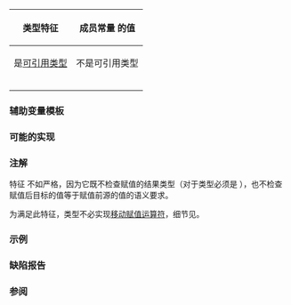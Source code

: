 {{cpp/title|is_move_assignable|is_trivially_move_assignable|is_nothrow_move_assignable}}
{{cpp/meta/navbar}}
{{dcl begin}}
{{dcl header|type_traits}}
{{dcl|since=c++11|num=1|
template&lt; class T &gt;
struct is_move_assignable;
}}
{{dcl|since=c++11|num=2|
template&lt; class T &gt;
struct is_trivially_move_assignable;
}}
{{dcl|since=c++11|num=3|
template&lt; class T &gt;
struct is_nothrow_move_assignable;
}}
{{dcl end}}

{|class="wikitable" style="text-align: center;"
!rowspan=2|{{nbsp}}类型特征{{nbsp}}
!colspan=2|成员常量 {{ttn|value}} 的值
|-
!{{ttn|T}} 是[[cpp/meta#定义|可引用类型]]
!{{nbsp}}{{ttn|T}} 不是可引用类型{{nbsp}}
|-
|{{v|1}}
|{{c|std::is_assignable&lt;T&amp;, T&amp;&amp;&gt;::value}}
|rowspan=3|{{c|false}}
|-
|{{v|2}}
|{{c|std::is_trivially_assignable&lt;T&amp;, T&amp;&amp;&gt;::value}}
|-
|{{v|3}}
|{{c|std::is_nothrow_assignable&lt;T&amp;, T&amp;&amp;&gt;::value}}
|}

{{cpp/types/cvaub}}

{{cpp/types/nospec|any}}

===辅助变量模板===
{{dcl begin}}
{{dcl|since=c++17|1=
template&lt; class T &gt;
inline constexpr bool is_move_assignable_v =
    is_move_assignable&lt;T&gt;::value;
}}
{{dcl|since=c++17|1=
template&lt; class T &gt;
inline constexpr bool is_trivially_move_assignable_v =
    is_trivially_move_assignable&lt;T&gt;::value;
}}
{{dcl|since=c++17|1=
template&lt; class T &gt;
inline constexpr bool is_nothrow_move_assignable_v =
    is_nothrow_move_assignable&lt;T&gt;::value;
}}
{{dcl end}}

{{cpp/types/integral_constant/inherit| {{tt|T}} 可移动赋值}}

===可能的实现===
{{eq fun
|1=
template&lt;class T&gt;
struct is_move_assignable
    : std::is_assignable&lt;typename std::add_lvalue_reference&lt;T&gt;::type,
                         typename std::add_rvalue_reference&lt;T&gt;::type&gt; {};

template&lt;class T&gt;
struct is_trivially_move_assignable
    : std::is_trivially_assignable&lt;typename std::add_lvalue_reference&lt;T&gt;::type,
                                   typename std::add_rvalue_reference&lt;T&gt;::type&gt; {};

template&lt;class T&gt;
struct is_nothrow_move_assignable
    : std::is_nothrow_assignable&lt;typename std::add_lvalue_reference&lt;T&gt;::type,
                                 typename std::add_rvalue_reference&lt;T&gt;::type&gt; {};
}}

===注解===
特征 {{tt|std::is_move_assignable}} 不如{{named req|MoveAssignable}}严格，因为它既不检查赋值的结果类型（对于{{named req|MoveAssignable}}类型必须是 {{tt|T&amp;}}），也不检查赋值后目标的值等于赋值前源的值的语义要求。

为满足此特征，类型不必实现[[cpp/language/move assignment|移动赋值运算符]]，细节见{{named req|MoveAssignable}}。

===示例===
{{example
|code=
#include &lt;iostream&gt;
#include &lt;string&gt;
#include &lt;type_traits&gt;

struct Foo { int n; };

struct NoMove
{
    // 避免默认的移动赋值运算符的隐式定义
    // 然而，该类仍然可移动赋值，因为
    // 其复制赋值运算符能绑定到右值实参
    NoMove&amp; operator=(const NoMove&amp;) { return *this; }
};

int main()
{
    std::cout &lt;&lt; std::boolalpha
              &lt;&lt; "std::string 是否可不抛出移动赋值？"
              &lt;&lt; std::is_nothrow_move_assignable&lt;std::string&gt;::value &lt;&lt; '\n'
              &lt;&lt; "int[2] 是否可移动赋值？"
              &lt;&lt; std::is_move_assignable&lt;int[2]&gt;::value &lt;&lt; '\n'
              &lt;&lt; "Foo 是否可平凡移动赋值？"
              &lt;&lt; std::is_trivially_move_assignable&lt;Foo&gt;::value &lt;&lt; '\n'
              &lt;&lt; "NoMove 是否可移动赋值？"
              &lt;&lt; std::is_move_assignable&lt;NoMove&gt;::value &lt;&lt; '\n'
              &lt;&lt; "NoMove 是否可不抛出移动赋值？"
              &lt;&lt; std::is_nothrow_move_assignable&lt;NoMove&gt;::value &lt;&lt; '\n';
}
|output=
std::string 是否可不抛出移动赋值？true
int[2] 是否可移动赋值？false
Foo 是否可平凡移动赋值？true
NoMove 是否可移动赋值？true
NoMove 是否可不抛出移动赋值？false
}}

===缺陷报告===
{{dr list begin}}
{{dr list item|wg=lwg|dr=2196|std=C++11|before=无法组成 {{c/core|T&amp;&amp;}} 时的行为不明确|after=此时产生的值是 {{c|false}}}}
{{dr list end}}

===参阅===
{{dsc begin}}
{{dsc inc|cpp/types/dsc is_assignable}}
{{dsc inc|cpp/types/dsc is_copy_assignable}}
{{dsc end}}

{{langlinks|de|en|es|fr|it|ja|pt|ru}}